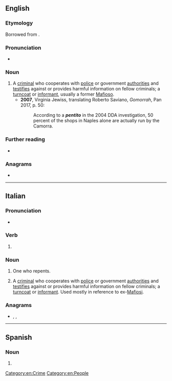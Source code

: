 ==English==

===Etymology===
Borrowed from {{bor|en|it|pentito|gloss=repentant}}.

===Pronunciation===
*{{a|UK}} {{IPA|en|/pɛnˈtiːtəʊ/}}

===Noun===
{{en-noun|pentiti}}

# A [[criminal]] who cooperates with [[police]] or government [[authorities]] and [[testifies]] against or provides harmful information on fellow criminals; a [[turncoat]] or [[informant]], usually a former [[Mafioso]]. {{defdate|from 20th c.}}
#*'''2007''', Virginia Jewiss, translating Roberto Saviano, ''Gomorrah'', Pan 2017, p. 50:
#*:According to a '''''pentito''''' in the 2004 DDA investigation, 50 percent of the shops in Naples alone are actually run by the Camorra.

===Further reading===
* {{pedia}}

===Anagrams===
* {{anagrams|en|a=einoptt|in petto|neti pot}}

[[Category:en:Crime]]
[[Category:en:People]]

----

==Italian==

===Pronunciation===
* {{rhymes|it|ito}}

===Verb===
{{it-pp|pentit}}

# {{past participle of|it|pentirsi|nocat=1}}

===Noun===
{{it-noun|m}}

# One who repents.
# {{lb|it|crime}} A [[criminal]] who cooperates with [[police]] or government [[authorities]] and [[testifies]] against or provides harmful information on fellow criminals; a [[turncoat]] or [[informant]]. Used mostly in reference to ex-[[Mafiosi]].

===Anagrams===
* {{l|it|pettino}}, {{l|it|pettinò}}, {{l|it|potenti}}

----

==Spanish==

===Noun===
{{es-noun|m}}

# {{l|en|pentito}}